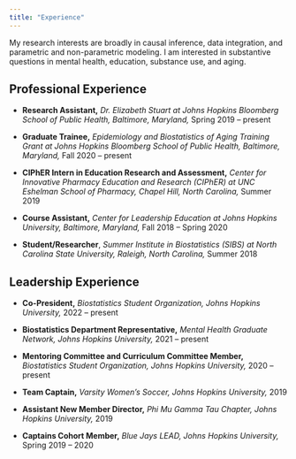 ```yaml
---
title: "Experience"
---
```


My research interests are broadly in causal inference, data integration, and parametric and non-parametric modeling. I am interested in substantive questions in mental health, education, substance use, and aging.

## Professional Experience

-   **Research Assistant,** *Dr. Elizabeth Stuart at Johns Hopkins Bloomberg School of Public Health, Baltimore, Maryland,* Spring 2019 -- present

-   **Graduate Trainee,** *Epidemiology and Biostatistics of Aging Training Grant at Johns Hopkins Bloomberg School of Public Health, Baltimore, Maryland,* Fall 2020 -- present

-   **CIPhER Intern in Education Research and Assessment,** *Center for Innovative Pharmacy Education and Research (CIPhER) at UNC Eshelman School of Pharmacy, Chapel Hill, North Carolina,* Summer 2019

-   **Course Assistant,** *Center for Leadership Education at Johns Hopkins University, Baltimore, Maryland,* Fall 2018 -- Spring 2020

-   **Student/Researcher**, *Summer Institute in Biostatistics (SIBS) at North Carolina State University, Raleigh, North Carolina,* Summer 2018

## Leadership Experience

-   **Co-President,** *Biostatistics Student Organization, Johns Hopkins University,* 2022 -- present

-   **Biostatistics Department Representative,** *Mental Health Graduate Network, Johns Hopkins University,* 2021 -- present

-   **Mentoring Committee and Curriculum Committee Member,** *Biostatistics Student Organization, Johns Hopkins University,* 2020 -- present

-   **Team Captain,** *Varsity Women's Soccer, Johns Hopkins University,* 2019

-   **Assistant New Member Director,** *Phi Mu Gamma Tau Chapter, Johns Hopkins University,* 2019

-   **Captains Cohort Member,** *Blue Jays LEAD, Johns Hopkins University,* Spring 2019 -- 2020
